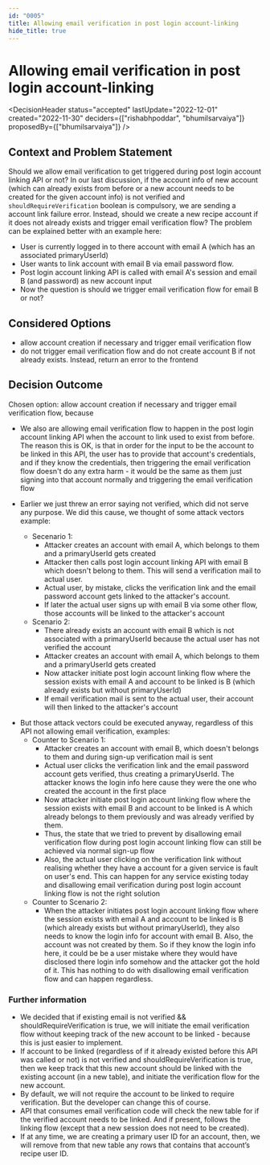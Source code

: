 ```yaml
---
id: "0005"
title: Allowing email verification in post login account-linking
hide_title: true
---
```



#  Allowing email verification in post login account-linking

<DecisionHeader status="accepted" lastUpdate="2022-12-01" created="2022-11-30" deciders={["rishabhpoddar", "bhumilsarvaiya"]} proposedBy={["bhumilsarvaiya"]} />

## Context and Problem Statement

Should we allow email verification to get triggered during post login account linking API or not? In our last discussion, if the account info of new account (which can already exists from before or a new account needs to be created for the given account info) is not verified and `shouldRequireVerification` boolean is compulsory, we are sending a account link failure error. Instead, should we create a new recipe account if it does not already exists and trigger email verification flow? The problem can be explained better with an example here:
- User is currently logged in to there account with email A (which has an associated primaryUserId)
- User wants to link account with email B via email password flow.
- Post login account linking API is called with email A's session and email B (and password) as new account input
- Now the question is should we trigger email verification flow for email B or not?

## Considered Options

* allow account creation if necessary and trigger email verification flow
* do not trigger email verification flow and do not create account B if not already exists. Instead, return an error to the frontend

## Decision Outcome

Chosen option: allow account creation if necessary and trigger email verification flow, because

* We also are allowing email verification flow to happen in the post login account linking API when the account to link used to exist from before. The reason this is OK, is that in order for the input to be the account to be linked in this API, the user has to provide that account's credentials, and if they know the credentials, then triggering the email verification flow doesn't do any extra harm - it would be the same as them just signing into that account normally and triggering the email verification flow

* Earlier we just threw an error saying not verified, which did not serve any purpose. We did this cause, we thought of some attack vectors example:
    - Secenario 1:
        - Attacker creates an account with email A, which belongs to them and a primaryUserId gets created
        - Attacker then calls post login account linking API with email B which doesn't belong to them. This will send a verification mail to actual user.
        - Actual user, by mistake, clicks the verification link and the email password account gets linked to the attacker's account.
        - If later the actual user signs up with email B via some other flow, those accounts will be linked to the attacker's account
    - Scenario 2:
        - There already exists an account with email B which is not associated with a primaryUserId because the actual user has not verified the account
        - Attacker creates an account with email A, which belongs to them and a primaryUserId gets created
        - Now attacker initiate post login account linking flow where the session exists with email A and account to be linked is B (which already exists but without primaryUserId)
        - If email verification mail is sent to the actual user, their account will then linked to the attacker's account
- But those attack vectors could be executed anyway, regardless of this API not allowing email verification, examples:
    - Counter to Scenario 1:
        - Attacker creates an account with email B, which doesn't belongs to them and during sign-up verification mail is sent
        - Actual user clicks the verification link and the email password account gets verified, thus creating a primaryUserId. The attacker knows the login info here cause they were the one who created the account in the first place
        - Now attacker initiate post login account linking flow where the session exists with email B and account to be linked is A which already belongs to them previously and was already verified by them.
        - Thus, the state that we tried to prevent by disallowing email verification flow during post login account linking flow can still be achieved via normal sign-up flow
        - Also, the actual user clicking on the verification link without realising whether they have a account for a given service is fault on user's end. This can happen for any service existing today and disallowing email verification during post login account linking flow is not the right solution
    - Counter to Scenario 2:
        - When the attacker initiates post login account linking flow where the session exists with email A and account to be linked is B (which already exists but without primaryUserId), they also needs to know the login info for account with email B. Also, the account was not created by them. So if they know the login info here, it could be be a user mistake where they would have disclosed there login info somehow and the attacker got the hold of it. This has nothing to do with disallowing email verification flow and can happen regardless.

### Further information

- We decided that if existing email is not verified && shouldRequireVerification is true, we will initiate the email verification flow without keeping track of the new account to be linked - because this is just easier to implement.
- If account to be linked (regardless of if it already existed before this API was called or not) is not verified and shouldRequireVerification is true, then we keep track that this new account should be linked with the existing account (in a new table), and initiate the verification flow for the new account.
- By default, we will not require the account to be linked to require verification. But the developer can change this of course.
- API that consumes email verification code will check the new table for if the verified account needs to be linked. And if present, follows the linking flow (except that a new session does not need to be created).
- If at any time, we are creating a primary user ID for an account, then, we will remove from that new table any rows that contains that account’s recipe user ID.